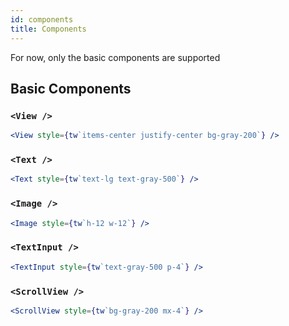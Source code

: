```yaml
---
id: components
title: Components
---
```


For now, only the basic components are supported

## Basic Components

### `<View />`

```jsx
<View style={tw`items-center justify-center bg-gray-200`} />
```

### `<Text />`

```jsx
<Text style={tw`text-lg text-gray-500`} />
```

### `<Image />`

```jsx
<Image style={tw`h-12 w-12`} />
```

### `<TextInput />`

```jsx
<TextInput style={tw`text-gray-500 p-4`} />
```

### `<ScrollView />`

```jsx
<ScrollView style={tw`bg-gray-200 mx-4`} />
```

